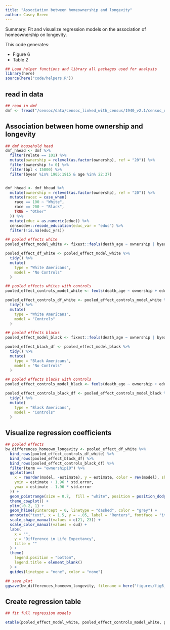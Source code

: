 ```yaml
---
title: "Association between homeownership and longevity"
author: Casey Breen
---
```


Summary: Fit and visualize regression models on the association of homeownership on longevity. 

This code generates: 

- Figure 6
- Table 2

```r
## Load helper functions and library all packages used for analysis
library(here)
source(here("code/helpers.R"))
```

## read in data 

```r
## read in dmf
dmf <- fread("/censoc/data/censoc_linked_with_census/1940_v2.1/censoc_dmf_v2_1_linked_with_census.csv")
```

## Association between home ownership and longevity 

```r
## dmf household head
dmf_hhead <- dmf %>%
  filter(relate == 101) %>%
  mutate(ownership = relevel(as.factor(ownershp), ref = "20")) %>%
  filter(ownership != 0) %>%
  filter(bpl < 15000) %>%
  filter(byear %in% 1905:1915 & age %in% 22:37)


dmf_hhead <- dmf_hhead %>% 
  mutate(ownership = relevel(as.factor(ownershp), ref = "20")) %>% 
  mutate(racec = case_when(
    race == 100 ~ "White",
    race == 200 ~ "Black",
    TRUE ~ "Other"
  )) %>% 
  mutate(educ = as.numeric(educ)) %>% 
  censocdev::recode_education(educ_var = "educ") %>% 
  filter(!is.na(educ_yrs))

## pooled effects white 
pooled_effect_model_white <- fixest::feols(death_age ~ ownership | byear, dmf_hhead %>% filter(race == 100))

pooled_effect_df_white <- pooled_effect_model_white %>%
  tidy() %>% 
  mutate(
    type = "White Americans",
    model = "No Controls"
  )

## pooled effects whites with controls
pooled_effect_controls_model_white <- feols(death_age ~ ownership + educ_yrs  + urban | byear  + occ  + marst + statefip, dmf_hhead %>% filter(race == 100))

pooled_effect_controls_df_white <- pooled_effect_controls_model_white %>%
  tidy() %>% 
  mutate(
    type = "White Americans",
    model = "Controls"
  )

## pooled effects blacks
pooled_effect_model_black <- fixest::feols(death_age ~ ownership | byear, dmf_hhead %>% filter(race == 200))

pooled_effect_black_df <- pooled_effect_model_black %>% 
  tidy() %>% 
  mutate(
    type = "Black Americans",
    model = "No Controls"
  )

## pooled effects blacks with controls
pooled_effect_controls_model_black <- feols(death_age ~ ownership + educ_yrs + urban | byear  + occ  + marst + statefip, dmf_hhead %>% filter(race == 200))

pooled_effect_controls_black_df <- pooled_effect_controls_model_black %>% 
  tidy() %>% 
  mutate(
    type = "Black Americans",
    model = "Controls"
  )
```

## Visualize regression coefficients

```r
## pooled effects
bw_differences_homeown_longevity <- pooled_effect_df_white %>%
  bind_rows(pooled_effect_controls_df_white) %>%
  bind_rows(pooled_effect_black_df) %>%
  bind_rows(pooled_effect_controls_black_df) %>%
  filter(term == "ownership10") %>% 
  ggplot(aes(
    x = reorder(model, -estimate), y = estimate, color = rev(model), shape = type,
    ymin = estimate + 1.96 * std.error,
    ymax = estimate - 1.96 * std.error
  )) +
  geom_pointrange(size = 0.7,  fill = "white", position = position_dodge2(.16)) +
  theme_cowplot() +
  ylim(-0.2, 1) +
  geom_hline(yintercept = 0, linetype = "dashed", color = "grey") +
  annotate("text", x = 1.5, y = -.05, label = "Renters", fontface = "italic") +
  scale_shape_manual(values = c(21, 23)) + 
  scale_color_manual(values = cud) + 
  labs(
    x = "",
    y = "Difference in Life Expectancy",
    title = ""
  ) +
  theme(
    legend.position = "bottom",
    legend.title = element_blank()
  ) +
  guides(linetype = "none", color = "none") 

## save plot
ggsave(bw_differences_homeown_longevity, filename = here("figures/fig6_homeownership_association_bw.png"), width = 6, height = 4)
```

## Create regression table 

```r
## fit full regression models 

etable(pooled_effect_model_white, pooled_effect_controls_model_white, pooled_effect_model_black, pooled_effect_controls_model_black, tex = T, file = here("tables/table2_regtable_homeownership_bw.tex"), replace = T)
```
